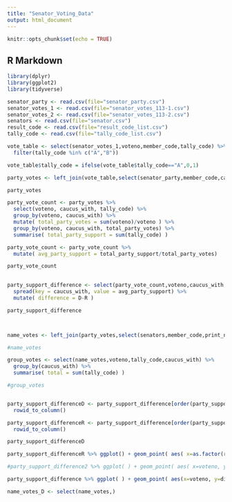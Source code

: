 ```yaml
---
title: "Senator_Voting_Data"
output: html_document
---
```


```r
knitr::opts_chunk$set(echo = TRUE)
```

## R Markdown



```r
library(dplyr)
library(ggplot2)
library(tidyverse)
```




```r
senator_party <- read.csv(file="senator_party.csv")
senator_votes_1 <- read.csv(file="senator_votes_113-1.csv")
senator_votes_2 <- read.csv(file="senator_votes_113-2.csv")
senators <- read.csv(file="senator.csv")
result_code <- read.csv(file="result_code_list.csv")
tally_code <- read.csv(file="tally_code_list.csv")
```

```r

vote_table <- select(senator_votes_1,voteno,member_code,tally_code) %>%
  filter(tally_code %in% c("A","B"))

vote_table$tally_code = ifelse(vote_table$tally_code=="A",0,1)

party_votes <- left_join(vote_table,select(senator_party,member_code,caucus_with), by = "member_code")

party_votes

party_vote_count <- party_votes %>%
  select(voteno, caucus_with, tally_code) %>%
  group_by(voteno, caucus_with) %>%
  mutate( total_party_votes = sum(voteno)/voteno ) %>%
  group_by(voteno, caucus_with, total_party_votes) %>%
  summarise( total_party_support = sum(tally_code) )

party_vote_count <- party_vote_count %>%
  mutate( avg_party_support = total_party_support/total_party_votes)

party_vote_count
  

party_support_difference <- select(party_vote_count,voteno,caucus_with,avg_party_support) %>%
  spread(key = caucus_with, value = avg_party_support) %>%
  mutate( difference = D-R )

party_support_difference



name_votes <- left_join(party_votes,select(senators,member_code,print_name), by = "member_code")

#name_votes

group_votes <- select(name_votes,voteno,tally_code,caucus_with) %>%
  group_by(caucus_with) %>%
  summarise( total = sum(tally_code) )

#group_votes



```



```r

party_support_differenceD <- party_support_difference[order(party_support_difference$D),] %>%
  rowid_to_column()

party_support_differenceR <- party_support_difference[order(party_support_difference$R),] %>%
  rowid_to_column()

party_support_differenceD

party_support_differenceR %>% ggplot() + geom_point( aes( x=as.factor(rowid), y=D), color="blue") + geom_point( aes( x=as.factor(rowid), y=R), color="red") + xlab("Vote") + ylab("Party Support")

#party_support_difference2 %>% ggplot( ) + geom_point( aes( x=voteno, y=D ), color="blue") + geom_point( aes( x=voteno, y=R ), color="red") + xlab("Vote Number") + ylab("Party Support")

party_support_difference %>% ggplot( ) + geom_point( aes(x=voteno, y=difference), color="green")

```


```r

name_votes_D <- select(name_votes,)

```




